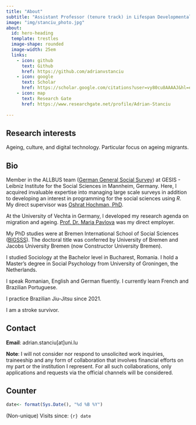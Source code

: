 ```yaml
---
title: "About"
subtitle: "Assistant Professor (tenure track) in Lifespan Developmental Psychology (adult development with a focus on technology and/ or digitalization) at University of Luxembourg."
image: "img/stanciu_photo.jpg"
about:
  id: hero-heading
  template: trestles
  image-shape: rounded
  image-width: 25em
  links:
    - icon: github
      text: Github
      href: https://github.com/adrianvstanciu
    - icon: google
      text: Scholar
      href: https://scholar.google.com/citations?user=vy80cu8AAAAJ&hl=en
    - icon: map
      text: Research Gate
      href: https://www.researchgate.net/profile/Adrian-Stanciu
  
---
```


:::{#hero-heading}

## Research interests

Ageing, culture, and digital technology. Particular focus on ageing migrants.

## Bio

Member in the ALLBUS team ([German General Social Survey](https://www.gesis.org/en/allbus)) at GESIS - Leibniz Institute for the Social Sciences in Mannheim, Germany. Here, I acquired invaluable expertise into managing large scale surveys in addition to developing an interest in programming for the social sciences using _R_. My direct supervisor was [Oshrat Hochman, PhD](https://www.gesis.org/en/institute/about-us/staff/person/Oshrat.Hochman). 

At the University of Vechta in Germany, I developed my research agenda on migration and ageing. [Prof. Dr. Maria Pavlova](https://www.uni-vechta.de/gerontologie/personen/prof-dr-maria-pavlova) was my direct employer. 

My PhD studies were at Bremen International School of Social Sciences ([BIGSSS](https://www.bigsss-bremen.de/)). The doctoral title was conferred by University of Bremen and Jacobs University Bremen (now Constructor University Bremen).

I studied Sociology at the Bachelor level in Bucharest, Romania. I hold a Master's degree in Social Psychology from University of Groningen, the Netherlands.

I speak Romanian, English and German fluently. I currently learn French and Brazilian Portuguese. 

I practice Brazilian Jiu-Jitsu since 2021.

I am a stroke survivor.

## Contact

**Email**: adrian.stanciu[at]uni.lu

**Note**: I will not consider nor respond to unsolicited work inquiries, traineeship and any form of collaboration that involves financial efforts on my part or the institution I represent. For all such collaborations, only applications and requests via the official channels will be considered.


## Counter

```r

date<- format(Sys.Date(), "%d %B %Y")
```

<html>
  <head>
    <title>Counter</title>
    <script defer src="index.js"></script>
    <link rel="stylesheet" href="styles.css" />
  </head>
  <body>
    <div>(Non-unique) Visits since: `{r} date`</div>
    <div class="website-counter"></div>
  </body>
</html>


::: 